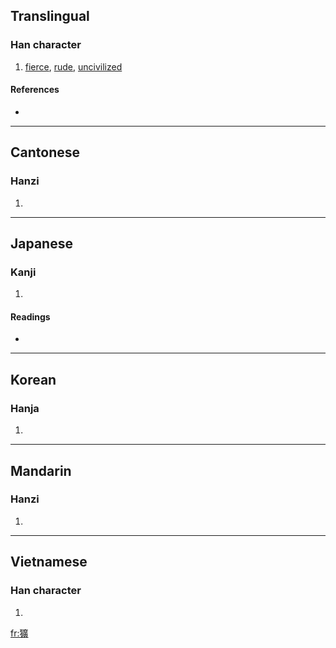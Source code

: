 {{also|犷}}
==Translingual==

===Han character===
{{Han char|rn=94|rad=犬|as=15|sn=18|four=4028<sub>1</sub>|canj=大竹戈廿金 (KHITC)}}

# [[fierce]], [[rude]], [[uncivilized]]

====References====
* {{Han ref|kx=0721.020|dkj=20774|dj=1132.180|hdz=21374.080|uh=7377|ud=29559|bh=C278|bd=49784}}

----

==Cantonese==

===Hanzi===
{{yue-hanzi|jyut=|y=gwong2|sim=犷}}

# {{defn|Cantonese|sort=犬15}}

----

==Japanese==

===Kanji===
{{ja-kanji|grade=|rs=犬15}}

# {{defn|Japanese}}

====Readings====
* {{ja-readings|on=[[こう]] (kō), [[きょう]] (kyō), [[く]] (ku)|kun=[[あらい]] (arai)}}

----

==Korean==

===Hanja===
{{ko-hanja|hangeul=광|eumhun=|rv=gwang|mr=kwang|y=kwang}}

# {{defn|Korean|sort=犬15}}

----

==Mandarin==

===Hanzi===
{{cmn-hanzi|sim=犷|pin=[[guǎng]] ([[guang3]])|wg=kuang<sup>3</sup>}}

# {{defn|Mandarin|sort=犬15}}

----

==Vietnamese==

===Han character===
{{vi-hantu|[[quánh]]|rs=犬15}}

# {{defn|Vietnamese|sort=犬15}}

[[fr:獷]]